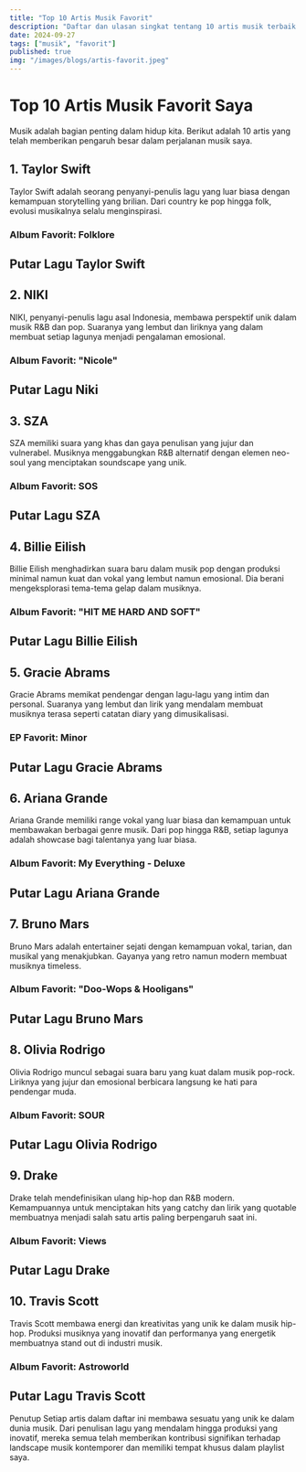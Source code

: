 ```yaml
---
title: "Top 10 Artis Musik Favorit"
description: "Daftar dan ulasan singkat tentang 10 artis musik terbaik yang telah mencuri hati saya"
date: 2024-09-27
tags: ["musik", "favorit"]
published: true
img: "/images/blogs/artis-favorit.jpeg"
---
```


# Top 10 Artis Musik Favorit Saya

Musik adalah bagian penting dalam hidup kita. Berikut adalah 10 artis yang telah memberikan pengaruh besar dalam perjalanan musik saya.

## 1. Taylor Swift

Taylor Swift adalah seorang penyanyi-penulis lagu yang luar biasa dengan kemampuan storytelling yang brilian. Dari country ke pop hingga folk, evolusi musikalnya selalu menginspirasi.

### **Album Favorit**: Folklore

## Putar Lagu Taylor Swift

<YouTube id="gpI_0reMFVY" />

## 2. NIKI

NIKI, penyanyi-penulis lagu asal Indonesia, membawa perspektif unik dalam musik R&B dan pop. Suaranya yang lembut dan liriknya yang dalam membuat setiap lagunya menjadi pengalaman emosional.

### **Album Favorit**: "Nicole"

## Putar Lagu Niki

<YouTube id="z5WbZIMCjn0" />

## 3. SZA

SZA memiliki suara yang khas dan gaya penulisan yang jujur dan vulnerabel. Musiknya menggabungkan R&B alternatif dengan elemen neo-soul yang menciptakan soundscape yang unik.

### **Album Favorit**: SOS

## Putar Lagu SZA

<YouTube id="W6kc4k4NmWQ" />

## 4. Billie Eilish

Billie Eilish menghadirkan suara baru dalam musik pop dengan produksi minimal namun kuat dan vokal yang lembut namun emosional. Dia berani mengeksplorasi tema-tema gelap dalam musiknya.

### **Album Favorit**: "HIT ME HARD AND SOFT"

## Putar Lagu Billie Eilish

<YouTube id="rsiJ3rfClfc" />

## 5. Gracie Abrams

Gracie Abrams memikat pendengar dengan lagu-lagu yang intim dan personal. Suaranya yang lembut dan lirik yang mendalam membuat musiknya terasa seperti catatan diary yang dimusikalisasi.

### **EP Favorit**: Minor

## Putar Lagu Gracie Abrams

<YouTube id="gk-mveYkvGQ" />

## 6. Ariana Grande

Ariana Grande memiliki range vokal yang luar biasa dan kemampuan untuk membawakan berbagai genre musik. Dari pop hingga R&B, setiap lagunya adalah showcase bagi talentanya yang luar biasa.

### **Album Favorit**: My Everything - Deluxe

## Putar Lagu Ariana Grande

<YouTube id="Y9sV2ZBM8lA" />

## 7. Bruno Mars

Bruno Mars adalah entertainer sejati dengan kemampuan vokal, tarian, dan musikal yang menakjubkan. Gayanya yang retro namun modern membuat musiknya timeless.

### **Album Favorit**: "Doo-Wops & Hooligans"

## Putar Lagu Bruno Mars

<YouTube id="fwg7FrPNmNA" />

## 8. Olivia Rodrigo

Olivia Rodrigo muncul sebagai suara baru yang kuat dalam musik pop-rock. Liriknya yang jujur dan emosional berbicara langsung ke hati para pendengar muda.

### **Album Favorit**: SOUR

## Putar Lagu Olivia Rodrigo

<YouTube id="vO6WhQtFHfs" />

## 9. Drake

Drake telah mendefinisikan ulang hip-hop dan R&B modern. Kemampuannya untuk menciptakan hits yang catchy dan lirik yang quotable membuatnya menjadi salah satu artis paling berpengaruh saat ini.

### **Album Favorit**: Views

## Putar Lagu Drake

<YouTube id="rhgAhFajgzY" />

## 10. Travis Scott

Travis Scott membawa energi dan kreativitas yang unik ke dalam musik hip-hop. Produksi musiknya yang inovatif dan performanya yang energetik membuatnya stand out di industri musik.

### **Album Favorit**: Astroworld

## Putar Lagu Travis Scott

<YouTube id="mCMxNqIuOS4" />

Penutup
Setiap artis dalam daftar ini membawa sesuatu yang unik ke dalam dunia musik. Dari penulisan lagu yang mendalam hingga produksi yang inovatif, mereka semua telah memberikan kontribusi signifikan terhadap landscape musik kontemporer dan memiliki tempat khusus dalam playlist saya.
